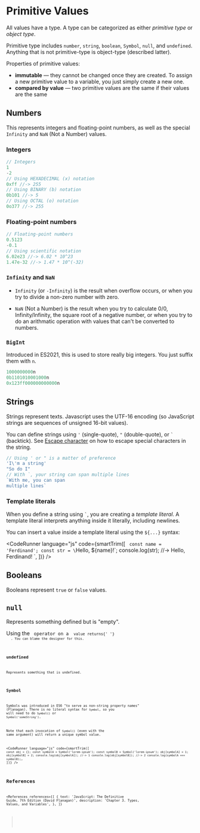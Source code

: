 
# Primitive Values

All values have a type. A type can be categorized as either _primitive type_ or _object type_.

Primitive type includes `number`, `string`, `boolean`, `Symbol`, `null`, and `undefined`. Anything that is not primitive-type is object-type (described latter).

Properties of primitive values:

- **immutable** &mdash; they cannot be changed once they are created. To assign a new primitive value to a variable, you just simply create a new one.
- **compared by value** &mdash; two primitive values are the same if their values are the same

## Numbers

This represents integers and floating-point numbers, as well as the special `Infinity` and `NaN` (Not a Number) values.

### Integers

<!-- prettier-ignore -->
```js
// Integers
1
-2
// Using HEXADECIMAL (x) notation
0xff //-> 255
// Using BINARY (b) notation
0b101 //-> 5
// Using OCTAL (o) notation
0o377 //-> 255
```

### Floating-point numbers

<!-- prettier-ignore -->
```js
// Floating-point numbers
0.5123
-0.1
// Using scientific notation
6.02e23 //-> 6.02 * 10^23
1.47e-32 //-> 1.47 * 10^(-32)
```

### `Infinity` and `NaN`

- `Infinity` (or `-Infinity`) is the result when overflow occurs, or when you try to divide a non-zero number with zero.

- `NaN` (Not a Number) is the result when you try to calculate 0/0, Infinity/Infinity, the square root of a negative number, or when you try to do an arithmatic operation with values that can't be converted to numbers.

### `BigInt`

Introduced in ES2021, this is used to store really big integers. You just suffix them with `n`.

<!-- prettier-ignore -->
```js
1000000000n
0b1101010001000n
0x123ff000000000000n
```

## Strings

Strings represent texts. Javascript uses the UTF-16 encoding (so JavaScript strings are sequences of unsigned 16-bit
values).

You can define strings using `'` (single-quote), `"` (double-quote), or `` ` `` (backtick). See [Escape character](/prog/js/basics/lexical-structure#escape-character) on how to escape special characters in the string.

<!-- prettier-ignore -->
```js
// Using ' or " is a matter of preference
'I\'m a string'
"So do I"
// With `, your string can span multiple lines
`With me, you can span
multiple lines`
```

### Template literals

When you define a string using `` ` ``, you are creating a _template literal_. A template literal interprets anything inside it literally, including newlines.

You can insert a value inside a template literal using the `${...}` syntax:

<CodeRunner
  language="js"
  code={smartTrim([
    `
      const name = 'Ferdinand';
      const str = \`Hello, \${name}!\`;
      console.log(str); //-> Hello, Ferdinand!
    `,
  ])}
/>

## Booleans

Booleans represent `true` or `false` values.

## `null`

Represents something defined but is "empty".

<NoteBox type="warning">
  Using the <Code str="typeof" /> operator on a <Code str="null" /> value returns{' '}
  <Code str="object" />. You can blame the designer for this.
</NoteBox>

## `undefined`

Represents something that is undefined.

## `Symbol`

Symbols was introduced in ES6 "to serve as non-string property names" (Flanagan). There is no literal syntax for `Symbol`, so you will need to do `Symbol()` or `Symbol('someString')`.

Note that each invocation of `Symbol()` (even with the same argument) will return a unique symbol value.

<CodeRunner
  language="js"
  code={smartTrim([
    `
      const obj = {};
      const symbolA = Symbol('lorem-ipsum');
      const symbolB = Symbol('lorem-ipsum');
      obj[symbolA] = 1;
      obj[symbolB] = 2;
      console.log(obj[symbolA]); //-> 1
      console.log(obj[symbolB]); //-> 2
      console.log(symbolA === symbolB);
    `,
  ])}
/>

## References

<References
  references={[
    {
      text: 'JavaScript: The Definitive Guide, 7th Edition (David Flanagan)',
      description: 'Chapter 3. Types, Values, and Variables',
    },
  ]}
></References>

